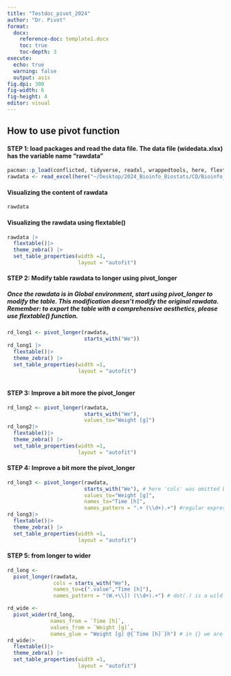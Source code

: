 ```yaml
---
title: "Testdoc_pivot_2024"
author: "Dr. Pivot"
format: 
  docx:
    reference-doc: template1.docx
    toc: true
    toc-depth: 3
execute: 
  echo: true
  warning: false
  output: asis
fig.dpi: 300
fig-width: 6
fig-height: 4
editor: visual
---
```


## How to use pivot function

#### STEP 1: load packages and read the data file. The data file (widedata.xlsx) has the variable name "rawdata"

```r
pacman::p_load(conflicted, tidyverse, readxl, wrappedtools, here, flextable)
rawdata <- read_excel(here("~/Desktop/2024_Bioinfo_Biostats/CQ/Bioinfo_Biostat_Weiterbildung/Kurs/Module4_Applied_Biostatistics/RStatsbook2/widedata.xlsx"))
```

#### Visualizing the content of rawdata

```r
rawdata
```

\newpage

#### Visualizing the rawdata using flextable()

```r
rawdata |>
  flextable()|>
  theme_zebra() |>
  set_table_properties(width =1,
                       layout = "autofit")
```

#### STEP 2: Modify table rawdata to longer using pivot_longer

##### Once the rawdata is in Global environment, start using pivot_longer to modify the table. This modification doesn't modify the original rawdata. Remember: to export the table with a comprehensive aesthetics, please use flextable() function.

```r
rd_long1 <- pivot_longer(rawdata,
                         starts_with("We"))
rd_long1 |>
  flextable()|>
  theme_zebra() |>
  set_table_properties(width =1,
                       layout = "autofit")
  
```

\newpage

#### STEP 3: Improve a bit more the pivot_longer

```r
rd_long2 <- pivot_longer(rawdata,
                         starts_with("We"),
                         values_to="Weight [g]")
rd_long2|>
  flextable()|>
  theme_zebra() |>
  set_table_properties(width =1,
                       layout = "autofit")
```

\newpage

#### STEP 4: Improve a bit more the pivot_longer

```r
rd_long3 <- pivot_longer(rawdata,
                         starts_with("We"), # here 'cols' was omitted but by following the order of factors, we can omit it
                         values_to="Weight [g]",
                         names_to="Time [h]",
                         names_pattern = ".+ (\\d+).+") #regular expression meaning: search for one or more than one character, followed by a space and then for one or more numbers, and after the number there's something else
rd_long3|>
  flextable()|>
  theme_zebra() |>
  set_table_properties(width =1,
                       layout = "autofit")
```

#### STEP 5: from longer to wider

```r
rd_long <-
  pivot_longer(rawdata,
               cols = starts_with("We"),
               names_to=c(".value","Time [h]"),
               names_pattern = "(W.+\\]) (\\d+).+") # dot(.) is a wild card and it can be anything. Plus (+) means that there's one or more characters after "W"

rd_wide <-
  pivot_wider(rd_long,
              names_from = `Time [h]`,
              values_from = `Weight [g]`,
              names_glue = "Weight [g] @{`Time [h]`}h") # in {} we are referring the name of the columns generated from "Time [h]"
rd_wide|>
  flextable()|>
  theme_zebra() |>
  set_table_properties(width =1,
                       layout = "autofit")

```
